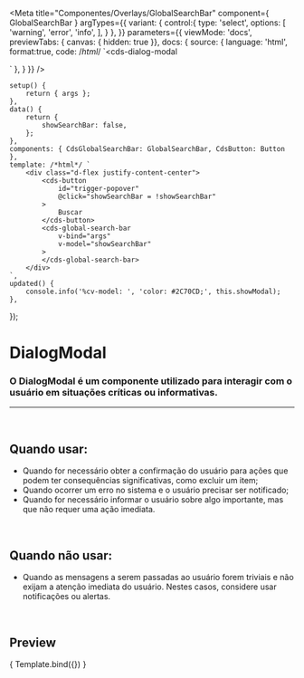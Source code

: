 
<Meta
	title="Componentes/Overlays/GlobalSearchBar"
	component={ GlobalSearchBar }
	argTypes={{
		variant: {
			control:{
				type: 'select',
				options: [
					'warning',
					'error',
					'info',
				],
			}
		},
	}}
	parameters={{
		viewMode: 'docs',
		previewTabs: { canvas: { hidden: true }},
		docs: {
			source: {
				language: 'html',
				format:true,
				code: /*html*/
`<cds-dialog-modal
>
</cds-dialog-modal>`
			},
		}
	}}
/>

	setup() {
		return { args };
	},
	data() {
		return {
			showSearchBar: false,
		};
	},
	components: { CdsGlobalSearchBar: GlobalSearchBar, CdsButton: Button },
	template: /*html*/ `
		<div class="d-flex justify-content-center">
			<cds-button
				id="trigger-popover"
				@click="showSearchBar = !showSearchBar"
			>
				Buscar
			</cds-button>
			<cds-global-search-bar
				v-bind="args"
				v-model="showSearchBar"
			>
			</cds-global-search-bar>
		</div>
	`,
	updated() {
		console.info('%cv-model: ', 'color: #2C70CD;', this.showModal);
	},
});

# DialogModal

### O DialogModal é um componente utilizado para interagir com o usuário em situações críticas ou informativas.
---
<br />

## Quando usar:
- Quando for necessário obter a confirmação do usuário para ações que podem ter consequências significativas, como excluir um item;
- Quando ocorrer um erro no sistema e o usuário precisar ser notificado;
- Quando for necessário informar o usuário sobre algo importante, mas que não requer uma ação imediata.

<br />

## Quando não usar:
- Quando as mensagens a serem passadas ao usuário forem triviais e não exijam a atenção imediata do usuário. Nestes casos, considere usar notificações ou alertas.

<br />

## Preview

<Canvas>
	<Story
		name="GlobalSearchBar"
	>
		{ Template.bind({}) }
	</Story>
</Canvas>

<ArgsTable story="GlobalSearchBar" />